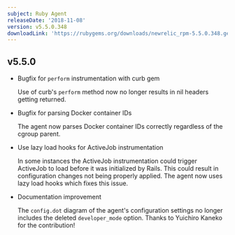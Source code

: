 ```yaml
---
subject: Ruby Agent
releaseDate: '2018-11-08'
version: v5.5.0.348
downloadLink: 'https://rubygems.org/downloads/newrelic_rpm-5.5.0.348.gem'
---
```


## v5.5.0

* Bugfix for `perform` instrumentation with curb gem

  Use of curb's `perform` method now no longer results in nil headers getting returned.
* Bugfix for parsing Docker container IDs

  The agent now parses Docker container IDs correctly regardless of the cgroup parent.
* Use lazy load hooks for ActiveJob instrumentation

  In some instances the ActiveJob instrumentation could trigger ActiveJob to load before it was initialized by Rails. This could result in configuration changes not being properly applied. The agent now uses lazy load hooks which fixes this issue.
* Documentation improvement

  The `config.dot` diagram of the agent's configuration settings no longer includes the deleted `developer_mode` option. Thanks to Yuichiro Kaneko for the contribution!

